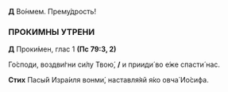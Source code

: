 **Д** Во́нмем. Прему́дрость!

### ПРОКИМНЫ УТРЕНИ

**Д** Проки́мен, глас 1 **(Пс 79:3, 2)**

Го́споди, воздви́гни си́лу Твою́, **/** и прииди́ во е́же спасти́ нас.

**Стих** Пасы́й Изра́иля вонми́, наставля́яй я́ко овча́ Ио́сифа.
